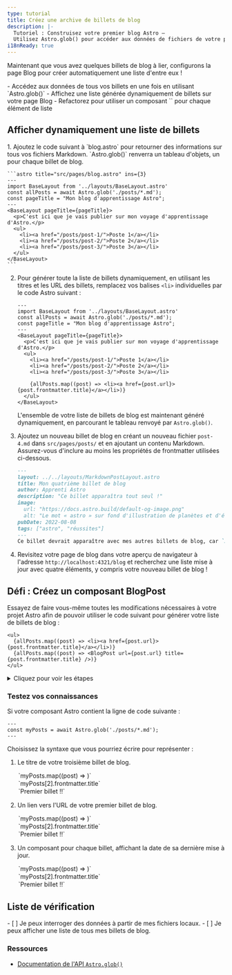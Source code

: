```yaml
---
type: tutorial
title: Créez une archive de billets de blog
description: |-
  Tutoriel : Construisez votre premier blog Astro —
  Utilisez Astro.glob() pour accéder aux données de fichiers de votre projet
i18nReady: true
---
```


Maintenant que vous avez quelques billets de blog à lier, configurons la page Blog pour créer automatiquement une liste d'entre eux !

<PreCheck>
  - Accédez aux données de tous vos billets en une fois en utilisant `Astro.glob()`
  - Affichez une liste générée dynamiquement de billets sur votre page Blog
  - Refactorez pour utiliser un composant `<BlogPost />` pour chaque élément de liste
</PreCheck>

## Afficher dynamiquement une liste de billets

<Steps>
1. Ajoutez le code suivant à `blog.astro` pour retourner des informations sur tous vos fichiers Markdown. `Astro.glob()` renverra un tableau d'objets, un pour chaque billet de blog.

    ```astro title="src/pages/blog.astro" ins={3}
    ---
    import BaseLayout from '../layouts/BaseLayout.astro'
    const allPosts = await Astro.glob('./posts/*.md');
    const pageTitle = "Mon blog d'apprentissage Astro";
    ---
    <BaseLayout pageTitle={pageTitle}>
      <p>C'est ici que je vais publier sur mon voyage d'apprentissage d'Astro.</p>
      <ul>
        <li><a href="/posts/post-1/">Poste 1</a></li>
        <li><a href="/posts/post-2/">Poste 2</a></li>
        <li><a href="/posts/post-3/">Poste 3</a></li>
      </ul>
    </BaseLayout>
    ```


2. Pour générer toute la liste de billets dynamiquement, en utilisant les titres et les URL des billets, remplacez vos balises `<li>` individuelles par le code Astro suivant :

    ```astro title="src/pages/blog.astro" del={9,10,11} ins={13}
    ---
    import BaseLayout from '../layouts/BaseLayout.astro'
    const allPosts = await Astro.glob('./posts/*.md');
    const pageTitle = "Mon blog d'apprentissage Astro";
    ---
    <BaseLayout pageTitle={pageTitle}>
      <p>C'est ici que je vais publier sur mon voyage d'apprentissage d'Astro.</p>
      <ul>
        <li><a href="/posts/post-1/">Poste 1</a></li>
        <li><a href="/posts/post-2/">Poste 2</a></li>
        <li><a href="/posts/post-3/">Poste 3</a></li>

        {allPosts.map((post) => <li><a href={post.url}>{post.frontmatter.title}</a></li>)}
      </ul>
    </BaseLayout>
    ```

    L'ensemble de votre liste de billets de blog est maintenant généré dynamiquement, en parcourant le tableau renvoyé par `Astro.glob()`.

3. Ajoutez un nouveau billet de blog en créant un nouveau fichier `post-4.md` dans `src/pages/posts/` et en ajoutant un contenu Markdown. Assurez-vous d'inclure au moins les propriétés de frontmatter utilisées ci-dessous.

    ```markdown
    ---
    layout: ../../layouts/MarkdownPostLayout.astro
    title: Mon quatrième billet de blog
    author: Apprenti Astro
    description: "Ce billet apparaîtra tout seul !"
    image: 
      url: "https://docs.astro.build/default-og-image.png"
      alt: "Le mot « astro » sur fond d'illustration de planètes et d'étoiles."
    pubDate: 2022-08-08
    tags: ["astro", "réussites"]
    ---
    Ce billet devrait apparaître avec mes autres billets de blog, car `Astro.glob()` renvoie une liste de tous mes billets pour créer ma liste.
    ```

4. Revisitez votre page de blog dans votre aperçu de navigateur à l'adresse `http://localhost:4321/blog` et recherchez une liste mise à jour avec quatre éléments, y compris votre nouveau billet de blog !
</Steps>

<Box icon="puzzle-piece">

## Défi : Créez un composant BlogPost

Essayez de faire vous-même toutes les modifications nécessaires à votre projet Astro afin de pouvoir utiliser le code suivant pour générer votre liste de billets de blog :

```astro title="src/pages/blog.astro" del={2} ins={3}
<ul>
  {allPosts.map((post) => <li><a href={post.url}>{post.frontmatter.title}</a></li>)}
  {allPosts.map((post) => <BlogPost url={post.url} title={post.frontmatter.title} />)}
</ul>
```

<details>
<summary>Cliquez pour voir les étapes</summary>

<Steps>
1. Créez un nouveau composant dans `src/components/`.

    <details>
    <summary>Afficher le nom de fichier</summary>
    ```
    BlogPost.astro
    ```
    </details>

2. Écrivez la ligne de code dans votre composant pour qu'il puisse recevoir un `title` et une `url` en tant que `Astro.props`.

    <details>
    <summary>Afficher le code</summary>
    ```astro
    ---
    // src/components/BlogPost.astro
    const { title, url } = Astro.props;
    ---
    ```
    </details>

3. Ajoutez la mise en forme utilisée pour créer chaque élément de votre liste de billets de blog.

    <details>
    <summary>Afficher le code</summary>
    ```astro
    <!-- src/components/BlogPost.astro -->
    <li><a href={url}>{title}</a></li>
    ```
    </details>

4. Importez le nouveau composant dans votre page de blog.

    <details>
    <summary>Afficher le code</summary>
    ```astro title="src/pages/blog.astro" ins={3}
    ---
    import BaseLayout from '../layouts/BaseLayout.astro';
    import BlogPost from '../components/BlogPost.astro';
    const allPosts = await Astro.glob('../pages/posts/*.md');
    const pageTitle = "Mon blog d'apprentissage Astro";
    ---
    ```
    </details>

5. Vérifiez-vous : consultez le code du composant terminé.

    <details>
    <summary>Afficher le code</summary>
    ```astro title="src/components/BlogPost.astro"
    ---
    const { title, url } = Astro.props
    ---
    <li><a href={url}>{title}</a></li>
    ```
    ```astro title="src/pages/blog.astro" ins={3,10}
    ---
    import BaseLayout from '../layouts/BaseLayout.astro';
    import BlogPost from '../components/BlogPost.astro';
    const allPosts = await Astro.glob('../pages/posts/*.md');
    const pageTitle = "Mon blog d'apprentissage Astro"
    ---
    <BaseLayout pageTitle={pageTitle}>
      <p>C'est ici que je vais publier sur mon voyage d'apprentissage d'Astro.</p>
      <ul>
        {allPosts.map((post) => <BlogPost url={post.url} title={post.frontmatter.title} />)}
      </ul>
    </BaseLayout>
    ```
    </details>
</Steps>
</details>
</Box>



<Box icon="question-mark">

### Testez vos connaissances

Si votre composant Astro contient la ligne de code suivante : 

```astro
---
const myPosts = await Astro.glob('./posts/*.md');
---
```

Choisissez la syntaxe que vous pourriez écrire pour représenter :

1. Le titre de votre troisième billet de blog.  

    <MultipleChoice>
      <Option>
        `myPosts.map((post) => <LastUpdated date={post.frontmatter.pubDate} />)`
      </Option>
      <Option isCorrect>
        `myPosts[2].frontmatter.title`
      </Option>
      <Option>
        `<a href={myPosts[0].url}>Premier billet !!</a>`
      </Option>
    </MultipleChoice>

2. Un lien vers l'URL de votre premier billet de blog. 

    <MultipleChoice>
      <Option>
        `myPosts.map((post) => <LastUpdated date={post.frontmatter.pubDate} />)`
      </Option>
      <Option>
        `myPosts[2].frontmatter.title`
      </Option>
      <Option isCorrect>
        `<a href={myPosts[0].url}>Premier billet !!</a>`
      </Option>
    </MultipleChoice>

3. Un composant pour chaque billet, affichant la date de sa dernière mise à jour.

    <MultipleChoice>
      <Option isCorrect>
        `myPosts.map((post) => <LastUpdated date={post.frontmatter.pubDate} />)`
      </Option>
      <Option>
        `myPosts[2].frontmatter.title`
      </Option>
      <Option>
        `<a href={myPosts[0].url}>Premier billet !!</a>`
      </Option>
    </MultipleChoice>

</Box>

## Liste de vérification

<Box icon="check-list">

<Checklist>
- [ ] Je peux interroger des données à partir de mes fichiers locaux.
- [ ] Je peux afficher une liste de tous mes billets de blog.
</Checklist>
</Box>

### Ressources

- [Documentation de l'API `Astro.glob()`](/fr/reference/api-reference/#astroglob)
